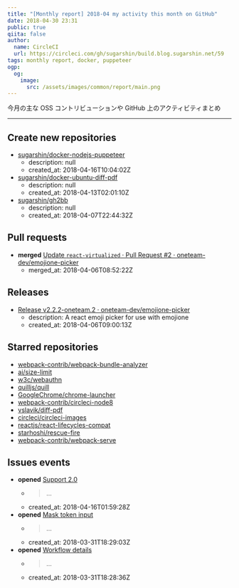```yaml
---
title: "[Monthly report] 2018-04 my activity this month on GitHub"
date: 2018-04-30 23:31
public: true
qiita: false
author:
  name: CircleCI
  url: https://circleci.com/gh/sugarshin/build.blog.sugarshin.net/59
tags: monthly report, docker, puppeteer
ogp:
  og:
    image:
      src: /assets/images/common/report/main.png
---
```


今月の主な OSS コントリビューションや GitHub 上のアクティビティまとめ

***

## Create new repositories

- [sugarshin/docker-nodejs-puppeteer](https://github.com/sugarshin/docker-nodejs-puppeteer)
  - description: null
  - created_at: 2018-04-16T10:04:02Z
- [sugarshin/docker-ubuntu-diff-pdf](https://github.com/sugarshin/docker-ubuntu-diff-pdf)
  - description: null
  - created_at: 2018-04-13T02:01:10Z
- [sugarshin/gh2bb](https://github.com/sugarshin/gh2bb)
  - description: null
  - created_at: 2018-04-07T22:44:32Z

## Pull requests

- **merged** [Update `react-virtualized` · Pull Request #2 · oneteam-dev/emojione-picker](https://github.com/oneteam-dev/emojione-picker/pull/2)
  - merged_at: 2018-04-06T08:52:22Z

## Releases

- [Release v2.2.2-oneteam.2 · oneteam-dev/emojione-picker](https://github.com/oneteam-dev/emojione-picker/releases/tag/v2.2.2-oneteam.2)
  - description: A react emoji picker for use with emojione
  - created_at: 2018-04-06T09:00:13Z

## Starred repositories

- [webpack-contrib/webpack-bundle-analyzer](https://github.com/webpack-contrib/webpack-bundle-analyzer)
- [ai/size-limit](https://github.com/ai/size-limit)
- [w3c/webauthn](https://github.com/w3c/webauthn)
- [quilljs/quill](https://github.com/quilljs/quill)
- [GoogleChrome/chrome-launcher](https://github.com/GoogleChrome/chrome-launcher)
- [webpack-contrib/circleci-node8](https://github.com/webpack-contrib/circleci-node8)
- [vslavik/diff-pdf](https://github.com/vslavik/diff-pdf)
- [circleci/circleci-images](https://github.com/circleci/circleci-images)
- [reactjs/react-lifecycles-compat](https://github.com/reactjs/react-lifecycles-compat)
- [starhoshi/rescue-fire](https://github.com/starhoshi/rescue-fire)
- [webpack-contrib/webpack-serve](https://github.com/webpack-contrib/webpack-serve)

## Issues events

- **opened** [Support 2.0](https://github.com/sugarshin/mo/issues/39)
  - > ...
  - created_at: 2018-04-16T01:59:28Z
- **opened** [Mask token input](https://github.com/sugarshin/mo/issues/29)
  - > ...
  - created_at: 2018-03-31T18:29:03Z
- **opened** [Workflow details](https://github.com/sugarshin/mo/issues/28)
  - > ...
  - created_at: 2018-03-31T18:28:36Z
